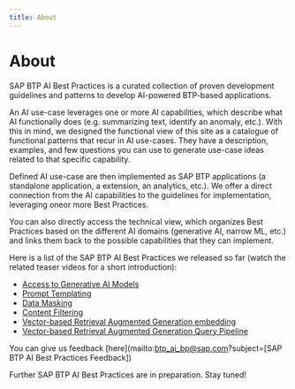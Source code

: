 ```yaml
---
title: About
---
```


# About

SAP BTP AI Best Practices is a curated collection of proven development guidelines and patterns to develop AI-powered BTP-based applications.

An AI use-case leverages one or more AI capabilities, which describe what AI functionally does (e.g. summarizing text, identify an anomaly, etc.). With this in mind, we designed the functional view of this site as a catalogue of functional patterns that recur in AI use-cases. They have a description, examples, and few questions you can use to generate use-case ideas related to that specific capability.  

Defined AI use-case are then implemented as SAP BTP applications (a standalone application, a extension, an analytics, etc.). We offer a direct connection from the AI capabilities to the guidelines for implementation, leveraging oneor more Best Practices.

You can also directly access the technical view, which organizes Best Practices based on the different AI domains (generative AI, narrow ML, etc.) and links them back to the possible capabilities that they can implement.

Here is a list of the SAP BTP AI Best Practices we released so far (watch the related teaser videos for a short introduction):
- [Access to Generative AI Models](/docs/technical-view/generative-ai/plain/access-to-generative-ai-models)
- [Prompt Templating](/docs/technical-view/generative-ai/plain/prompt-templating)
- [Data Masking](/docs/technical-view/generative-ai/plain/data-masking)
- [Content Filtering](/docs/technical-view/generative-ai/plain/content-filtering)
- [Vector-based Retrieval Augmented Generation embedding](/docs/technical-view/generative-ai/rag/vector-rag-embedding)
- [Vector-based Retrieval Augmented Generation Query Pipeline](/docs/technical-view/generative-ai/rag/vector-rag-query-pipeline)

You can give us feedback [here](mailto:btp_ai_bp@sap.com?subject=[SAP BTP AI Best Practices Feedback])

Further SAP BTP AI Best Practices are in preparation. Stay tuned!
